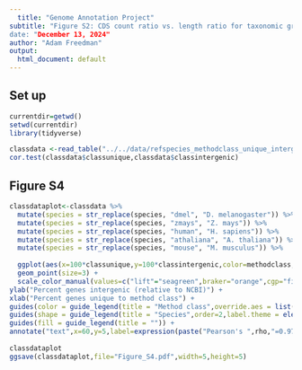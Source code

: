 ```yaml
---
  title: "Genome Annotation Project"
subtitle: "Figure S2: CDS count ratio vs. length ratio for taxonomic groups: 
date: "December 13, 2024"
author: "Adam Freedman"
output: 
  html_document: default
---
```

  
## Set up
```r
currentdir=getwd()
setwd(currentdir)
library(tidyverse)
``` 

```r
classdata <-read_table("../../data/refspecies_methodclass_unique_intergenic_stats.tsv")
cor.test(classdata$classunique,classdata$classintergenic)
```
## Figure S4
```r
classdataplot<-classdata %>% 
  mutate(species = str_replace(species, "dmel", "D. melanogaster")) %>%
  mutate(species = str_replace(species, "zmays", "Z. mays")) %>%
  mutate(species = str_replace(species, "human", "H. sapiens")) %>%
  mutate(species = str_replace(species, "athaliana", "A. thaliana")) %>%
  mutate(species = str_replace(species, "mouse", "M. musculus")) %>%
  
  ggplot(aes(x=100*classunique,y=100*classintergenic,color=methodclass,shape=species)) +
  geom_point(size=3) +
  scale_color_manual(values=c("lift"="seagreen",braker="orange",cgp="firebrick",stie="darkorchid3",scal="royalblue",maker="gray72"),labels=c("lift"="liftover","stie"="Stringtie","braker"="BRAKER","cgp"="CGP","maker"="MAKER","scal"="Scallop")) +
ylab("Percent genes intergenic (relative to NCBI)") +
xlab("Percent genes unique to method class") +
guides(color = guide_legend(title = "Method class",override.aes = list(shape=15),order=1,label.theme = element_text(angle = 0, size=10,face = "plain"))) +
guides(shape = guide_legend(title = "Species",order=2,label.theme = element_text(angle = 0, size=10,face = "italic"))) +
guides(fill = guide_legend(title = "")) +
annotate("text",x=60,y=5,label=expression(paste("Pearson's ",rho,"=0.975, p=","2.2x","10"^"-16")),size=3)
  
classdataplot
ggsave(classdataplot,file="Figure_S4.pdf",width=5,height=5)
```